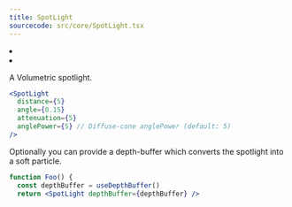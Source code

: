 ```yaml
---
title: SpotLight
sourcecode: src/core/SpotLight.tsx
---
```


<Grid cols={4}>
  <li>
    <Codesandbox id="tx1pq" />
  </li>
  <li>
    <Codesandbox id="wdzv4" />
  </li>
</Grid>

A Volumetric spotlight.

```jsx
<SpotLight
  distance={5}
  angle={0.15}
  attenuation={5}
  anglePower={5} // Diffuse-cone anglePower (default: 5)
/>
```

Optionally you can provide a depth-buffer which converts the spotlight into a soft particle.

```jsx
function Foo() {
  const depthBuffer = useDepthBuffer()
  return <SpotLight depthBuffer={depthBuffer} />
```
